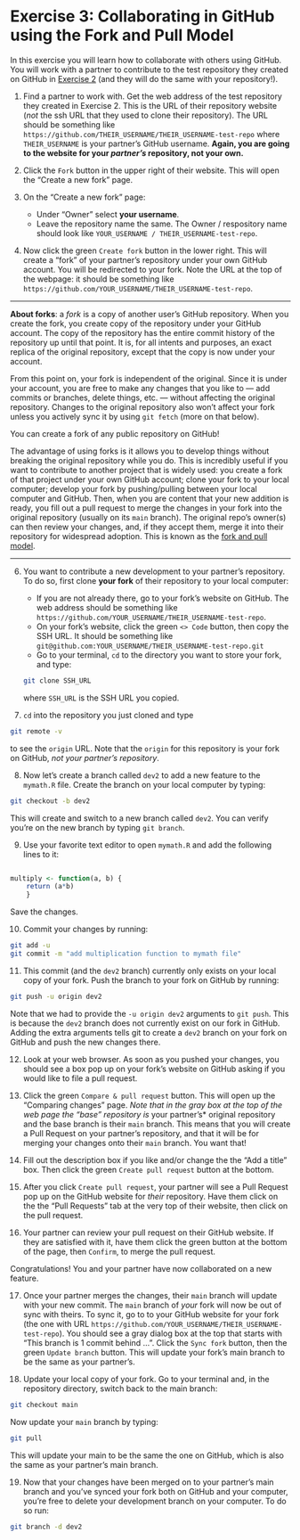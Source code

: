 # Exercise 3: Collaborating in GitHub using the Fork and Pull Model

In this exercise you will learn how to collaborate with others using GitHub. You will work with a partner to contribute to the test repository they created on GitHub in [Exercise 2](exercise2.qmd) (and they will do the same with your repository!).


1. Find a partner to work with. Get the web address of the test repository they created in Exercise 2. This is the URL of their repository website (*not* the ssh URL that they used to clone their repository). The URL should be something like `https://github.com/THEIR_USERNAME/THEIR_USERNAME-test-repo` where `THEIR_USERNAME` is your partner's GitHub username. **Again, you are going to the website for your *partner's* repository, not your own.**

2. Click the `Fork` button in the upper right of their website. This will open the "Create a new fork" page.

3. On the "Create a new fork" page:
    * Under "Owner" select **your username**.
    * Leave the repository name the same.
  The Owner / respository name should look like `YOUR_USERNAME / THEIR_USERNAME-test-repo`.

5. Now click the green `Create fork` button in the lower right. This will create a "fork" of your partner's repository under your own GitHub account. You will be redirected to your fork. Note the URL at the top of the webpage: it should be something like `https://github.com/YOUR_USERNAME/THEIR_USERNAME-test-repo`.

----

**About forks**: a *fork* is a copy of another user's GitHub repository. When you create the fork, you create copy of the repository under your GitHub account. The copy of the repository has the entire commit history of the repository up until that point. It is, for all intents and purposes, an exact replica of the original repository, except that the copy is now under your account.

From this point on, your fork is independent of the original. Since it is under your account, you are free to make any changes that you like to --- add commits or branches, delete things, etc. --- without affecting the original repository. Changes to the original repository also won't affect your fork unless you actively sync it by using `git fetch` (more on that below).

You can create a fork of any public repository on GitHub!

The advantage of using forks is it allows you to develop things without breaking the original repository while you do. This is incredibly useful if you want to contribute to another project that is widely used: you create a fork of that project under your own GitHub account; clone your fork to your local computer; develop your fork by pushing/pulling between your local computer and GitHub. Then, when you are content that your new addition is ready, you fill out a pull request to merge the changes in your fork into the original repository (usually on its `main` branch). The original repo's owner(s) can then review your changes, and, if they accept them, merge it into their repository for widespread adoption. This is known as the [fork and pull model](https://docs.github.com/en/pull-requests/collaborating-with-pull-requests/getting-started/about-collaborative-development-models#fork-and-pull-model).

----

6. You want to contribute a new development to your partner's repository. To do so, first clone **your fork** of their repository to your local computer:
   * If you are not already there, go to your fork's website on GitHub. The web address should be something like `https://github.com/YOUR_USERNAME/THEIR_USERNAME-test-repo`.
   * On your fork's website, click the green `<> Code` button, then copy the SSH URL. It should be something like `git@github.com:YOUR_USERNAME/THEIR_USERNAME-test-repo.git`
   * Go to your terminal, `cd` to the directory you want to store your fork, and type:
```bash
git clone SSH_URL
```
where `SSH_URL` is the SSH URL you copied.

7. `cd` into the repository you just cloned and type
```bash
git remote -v
```
to see the `origin` URL. Note that the `origin` for this repository is your fork on GitHub, *not your partner's repository*.

8. Now let's create a branch called `dev2` to add a new feature to the `mymath.R` file. Create the branch on your local computer by typing:
```bash
git checkout -b dev2
```
This will create and switch to a new branch called `dev2`. You can verify you're on the new branch by typing `git branch`.

9. Use your favorite text editor to open `mymath.R` and add the following lines to it:
```R

multiply <- function(a, b) {
    return (a*b)
    }
```
Save the changes.

10. Commit your changes by running:
```bash
git add -u
git commit -m "add multiplication function to mymath file"
```

11. This commit (and the `dev2` branch) currently only exists on your local copy of your fork. Push the branch to your fork on GitHub by running:
```bash
git push -u origin dev2
```
Note that we had to provide the `-u origin dev2` arguments to `git push`. This is because the `dev2` branch does not currently exist on our fork in GitHub. Adding the extra arguments tells git to create a `dev2` branch on your fork on GitHub and push the new changes there.

12. Look at your web browser. As soon as you pushed your changes, you should see a box pop up on your fork's website on GitHub asking if you would like to file a pull request.

13. Click the green `Compare & pull request` button. This will open up the "Comparing changes" page. *Note that in the gray box at the top of the web page the "base" repository is *your partner's* original repository and the base branch is their `main` branch. This means that you will create a Pull Request on your partner's repository, and that it will be for merging your changes onto their `main` branch. You want that!

14. Fill out the description box if you like and/or change the the "Add a title" box. Then click the green `Create pull request` button at the bottom.

15. After you click `Create pull request`, your partner will see a Pull Request pop up on the GitHub website for *their* repository. Have them click on the the "Pull Requests" tab at the very top of their website, then click on the pull request.

16. Your partner can review your pull request on their GitHub website. If they are satisfied with it, have them click the green button at the bottom of the page, then `Confirm`, to merge the pull request.

Congratulations! You and your partner have now collaborated on a new feature.

17. Once your partner merges the changes, their `main` branch will update with your new commit. The `main` branch of *your* fork will now be out of sync with theirs. To sync it, go to to your GitHub website for your fork (the one with URL `https://github.com/YOUR_USERNAME/THEIR_USERNAME-test-repo`). You should see a gray dialog box at the top that starts with "This branch is 1 commit behind ...". Click the `Sync fork` button, then the green `Update branch` button. This will update your fork's main branch to be the same as your partner's.

18. Update your local copy of your fork. Go to your terminal and, in the repository directory, switch back to the main branch:
```bash
git checkout main
```
Now update your `main` branch by typing:
```bash
git pull
```
This will update your main to be the same the one on GitHub, which is also the same as your partner's main branch.

19. Now that your changes have been merged on to your partner's main branch and you've synced your fork both on GitHub and your computer, you're free to delete your development branch on your computer. To do so run:
```bash
git branch -d dev2
```
